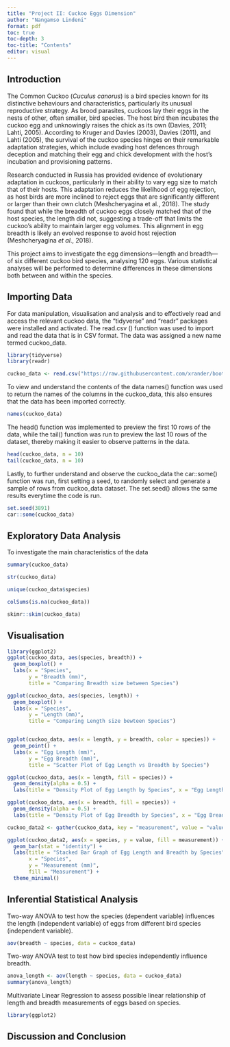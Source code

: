 ```yaml
---
title: "Project II: Cuckoo Eggs Dimension"
author: "Nangamso Lindeni"
format: pdf
toc: true
toc-depth: 3
toc-title: "Contents"
editor: visual
---
```


## Introduction

The Common Cuckoo (*Cuculus canorus*) is a bird species known for its distinctive behaviours and characteristics, particularly its unusual reproductive strategy. As brood parasites, cuckoos lay their eggs in the nests of other, often smaller, bird species. The host bird then incubates the cuckoo egg and unknowingly raises the chick as its own (Davies, 2011; Lahti, 2005). According to Kruger and Davies (2003), Davies (2011), and Lahti (2005), the survival of the cuckoo species hinges on their remarkable adaptation strategies, which include evading host defences through deception and matching their egg and chick development with the host's incubation and provisioning patterns.

Research conducted in Russia has provided evidence of evolutionary adaptation in cuckoos, particularly in their ability to vary egg size to match that of their hosts. This adaptation reduces the likelihood of egg rejection, as host birds are more inclined to reject eggs that are significantly different or larger than their own clutch (Meshcheryagina et al., 2018). The study found that while the breadth of cuckoo eggs closely matched that of the host species, the length did not, suggesting a trade-off that limits the cuckoo's ability to maintain larger egg volumes. This alignment in egg breadth is likely an evolved response to avoid host rejection (Meshcheryagina *et al*., 2018).

This project aims to investigate the egg dimensions—length and breadth—of six different cuckoo bird species, analysing 120 eggs. Various statistical analyses will be performed to determine differences in these dimensions both between and within the species.

## Importing Data

For data manipulation, visualisation and analysis and to effectively read and access the relevant cuckoo data, the "tidyverse" and "readr" packages were installed and activated. The read.csv () function was used to import and read the data that is in CSV format. The data was assigned a new name termed cuckoo_data.

```r
library(tidyverse)
library(readr)

cuckoo_data <- read.csv("https://raw.githubusercontent.com/xrander/bootcamp-test/master/data/cuckoo.csv")

```

To view and understand the contents of the data names() function was used to return the names of the columns in the cuckoo_data, this also ensures that the data has been imported correctly.

```r
names(cuckoo_data)
```

The head() function was implemented to preview the first 10 rows of the data, while the tail() function was run to preview the last 10 rows of the dataset, thereby making it easier to observe patterns in the data.

```r
head(cuckoo_data, n = 10)
tail(cuckoo_data, n = 10)
```

Lastly, to further understand and observe the cuckoo_data the car::some() function was run, first setting a seed, to randomly select and generate a sample of rows from cuckoo_data dataset. The set.seed() allows the same results everytime the code is run.

```r
set.seed(3891)
car::some(cuckoo_data)
```

## Exploratory Data Analysis

To investigate the main characteristics of the data

```r
summary(cuckoo_data)

str(cuckoo_data)

unique(cuckoo_data$species)

colSums(is.na(cuckoo_data))

skimr::skim(cuckoo_data)

```

## Visualisation

```r
library(ggplot2)
ggplot(cuckoo_data, aes(species, breadth)) + 
  geom_boxplot() + 
  labs(x = "Species",
       y = "Breadth (mm)", 
       title = "Comparing Breadth size between Species")

ggplot(cuckoo_data, aes(species, length)) +
  geom_boxplot() +
  labs(x = "Species",
       y = "Length (mm)", 
       title = "Comparing Length size bewteen Species")


ggplot(cuckoo_data, aes(x = length, y = breadth, color = species)) +
  geom_point() +
  labs(x = "Egg Length (mm)",
       y = "Egg Breadth (mm)", 
       title = "Scatter Plot of Egg Length vs Breadth by Species")

ggplot(cuckoo_data, aes(x = length, fill = species)) +
  geom_density(alpha = 0.5) +
  labs(title = "Density Plot of Egg Length by Species", x = "Egg Length (mm)", y = "Density")

ggplot(cuckoo_data, aes(x = breadth, fill = species)) +
  geom_density(alpha = 0.5) +
  labs(title = "Density Plot of Egg Breadth by Species", x = "Egg Breadth (mm)", y = "Density")

cuckoo_data2 <- gather(cuckoo_data, key = "measurement", value = "value", length, breadth)

ggplot(cuckoo_data2, aes(x = species, y = value, fill = measurement)) +
  geom_bar(stat = "identity") +
  labs(title = "Stacked Bar Graph of Egg Length and Breadth by Species",
       x = "Species",
       y = "Measurement (mm)",
       fill = "Measurement") +
  theme_minimal()
```

## Inferential Statistical Analysis

Two-way ANOVA to test how the species (dependent variable) influences the length (independent variable) of eggs from different bird species (independent variable).

```r
aov(breadth ~ species, data = cuckoo_data)
```

Two-way ANOVA test to test how bird species independently influence breadth.

```r
anova_length <- aov(length ~ species, data = cuckoo_data)
summary(anova_length)
```

Multivariate Linear Regression to assess possible linear relationship of length and breadth measurements of eggs based on species.

```r
library(ggplot2)

```

## Discussion and Conclusion

